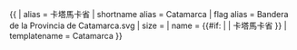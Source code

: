 {{ {{{1<noinclude>|country showdata</noinclude>}}}
| alias = 卡塔馬卡省
| shortname alias = Catamarca
| flag alias = Bandera de la Provincia de Catamarca.svg
| size = {{{size|}}}
| name = {{#if: {{{name|}}} | {{{name|}}} | 卡塔馬卡省 }}
<noinclude>
| templatename = Catamarca
</noinclude>
}}